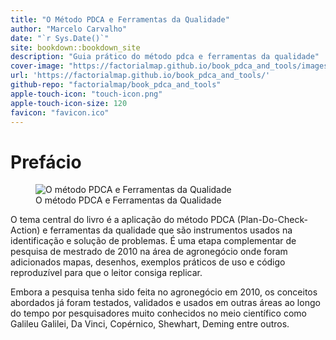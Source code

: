 ```yaml
--- 
title: "O Método PDCA e Ferramentas da Qualidade"
author: "Marcelo Carvalho"
date: "`r Sys.Date()`"
site: bookdown::bookdown_site
description: "Guia prático do método pdca e ferramentas da qualidade"
cover-image: "https://factorialmap.github.io/book_pdca_and_tools/images/pdca_capa.PNG"
url: 'https://factorialmap.github.io/book_pdca_and_tools/'
github-repo: "factorialmap/book_pdca_and_tools"
apple-touch-icon: "touch-icon.png"
apple-touch-icon-size: 120
favicon: "favicon.ico"
---
```



# Prefácio {-}

<p align="center">![O método PDCA e Ferramentas da Qualidade](images/pdca_capa.png)</p>

O tema central do livro é a aplicação do método PDCA (Plan-Do-Check-Action) e ferramentas da qualidade que são instrumentos usados na identificação e solução de problemas. É uma etapa complementar de pesquisa de mestrado de 2010 na área de agronegócio onde foram adicionados mapas, desenhos, exemplos práticos de uso e código reproduzível para que o leitor consiga replicar.

Embora a pesquisa tenha sido feita no agronegócio em 2010, os conceitos abordados já foram testados, validados e usados em outras áreas ao longo do tempo por pesquisadores muito conhecidos no meio científico como Galileu Galilei, Da Vinci, Copérnico, Shewhart, Deming entre outros.

